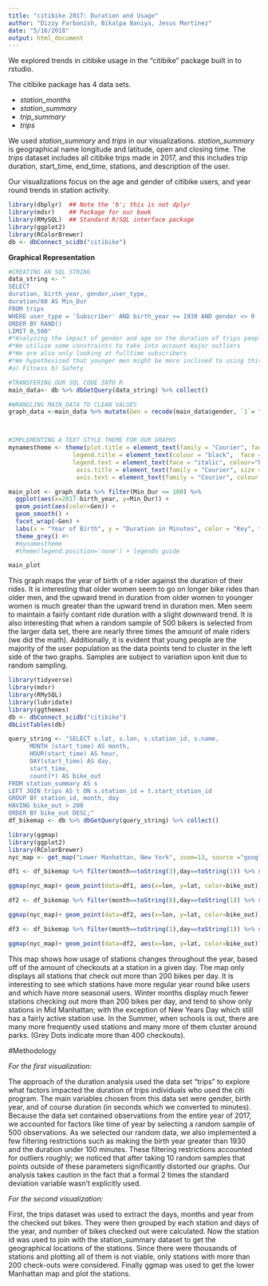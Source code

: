 ```yaml
---
title: "citibike 2017: Duration and Usage"
author: "Dizzy Farbanish, Bikalpa Baniya, Jesus Martinez"
date: "5/16/2018"
output: html_document
---
```

We explored trends in citibike usage in the "citibike" package built in to rstudio.

The citibike package has 4 data sets.

* *station_months*
* *station_summary*
* *trip_summary*
* *trips*

We used *station_summary* and *trips* in our visualizations. *station_summary* is geographical name longitude and latitude, open and closing time. The *trips* dataset includes all citibike trips made in 2017, and this includes trip duration, start_time, end_time, stations, and description of the user.

Our visualizations focus on the age and gender of citibike users, and year round trends in station activity.


```r
library(dbplyr)  ## Note the 'b'; this is not dplyr
library(mdsr)    ## Package for our book
library(RMySQL)  ## Standard R/SQL interface package
library(ggplot2)
library(RColorBrewer)
db <- dbConnect_scidb("citibike")
```



**Graphical Representation**
```r
#CREATING AN SQL STRING
data_string <- "
SELECT
duration, birth_year, gender,user_type,
duration/60 AS Min_Dur
FROM trips
WHERE user_type = 'Subscriber' AND birth_year >= 1930 AND gender <> 0
ORDER BY RAND()
LIMIT 0,500"
#*Analyzing the impact of gender and age on the duration of trips people take
#*We utilize some constraints to take into account major outliers
#*We are also only looking at fulltime subscribers
#*We hypothesized that younger men might be more inclined to using this program
#a) Fitness b) Safety


```


```r
#TRANSFERING OUR SQL CODE INTO R
main_data<- db %>% dbGetQuery(data_string) %>% collect()
```

```r
#WRANGLING MAIN_DATA TO CLEAN VALUES
graph_data <-main_data %>% mutate(Gen = recode(main_data$gender, `1`= "male", `2` = "female"), gender=factor(gender))



#IMPLEMENTING A TEXT STYLE THEME FOR OUR GRAPHS
mynamestheme <- theme(plot.title = element_text(family = "Courier", face = "bold", size = (15)),
                  legend.title = element_text(colour = "black",  face = "bold.italic", family = "Courier"),
                  legend.text = element_text(face = "italic", colour="black",family = "Courier"),
                   axis.title = element_text(family = "Courier", size = (10), colour = "black"),
                   axis.text = element_text(family = "Courier", colour = "black", size = (8)))

main_plot <- graph_data %>% filter(Min_Dur <= 100) %>%
  ggplot(aes(x=2017-birth_year, y=Min_Dur)) +
  geom_point(aes(color=Gen)) +
  geom_smooth() +
  facet_wrap(~Gen) +
  labs(x = "Year of Birth", y = "Duration in Minutes", color = "Key", title = "Duration by Birth Year") +
  theme_grey() #+
  #mynamestheme
  #theme(legend.position='none') + legends guide

main_plot
```

This graph maps the year of birth of a rider against the duration of their rides. It is interesting that older women seem to go on longer bike rides than older men, and the upward trend in duration from older women to younger women is much greater than the upward trend in duration men. Men seem to maintain a fairly contant ride duration with a slight downward trend. It is also interesting that when a random sample of 500 bikers is selected from the larger data set, there are nearly three times the amount of male riders (we did the math). Additionally, it is evident that young people are the majority of the user population as the data points tend to cluster in the left side of the two graphs. Samples are subject to variation upon knit due to random sampling.


```r
library(tidyverse)  
library(mdsr)    
library(RMySQL)  
library(lubridate)
library(ggthemes)
db <- dbConnect_scidb("citibike")
dbListTables(db)
```


```r
query_string <- "SELECT s.lat, s.lon, s.station_id, s.name,  
      MONTH (start_time) AS month,
      HOUR(start_time) AS hour,
      DAY(start_time) AS day,
      start_time,
      count(*) AS bike_out
FROM station_summary AS s
LEFT JOIN trips AS t ON s.station_id = t.start_station_id
GROUP BY station_id, month, day
HAVING bike_out > 200
ORDER BY bike_out DESC;"
df_bikemap <- db %>% dbGetQuery(query_string) %>% collect()
```


```r
library(ggmap)
library(ggplot2)
library(RColorBrewer)
nyc_map <- get_map("Lower Manhattan, New York", zoom=13, source ="google")
```

```r
df1 <- df_bikemap %>% filter(month==toString(3),day==toString(1)) %>% select(lat,lon,bike_out)

ggmap(nyc_map)+ geom_point(data=df1, aes(x=lon, y=lat, color=bike_out)) + scale_colour_gradient(name = "Number of bikes checked out",low = "blue",high = "red", limit = c(200,400))+ggtitle("Most active station on March 1st, 2017")
```

```r
df2 <- df_bikemap %>% filter(month==toString(8),day==toString(1)) %>% select(lat,lon,bike_out)

ggmap(nyc_map)+ geom_point(data=df2, aes(x=lon, y=lat, color=bike_out)) + scale_colour_gradient(name = "Number of bikes checked out",low = "blue",high = "red", limit = c(200,400))+ggtitle("Most active station on August 2nd, 2017")
```

```r
df3 <- df_bikemap %>% filter(month==toString(1),day==toString(1)) %>% select(lat,lon,bike_out)

ggmap(nyc_map)+ geom_point(data=df2, aes(x=lon, y=lat, color=bike_out)) + scale_colour_gradient(name = "Number of bikes checked out",low = "blue",high = "red", limit = c(200,400))+ggtitle("Most active station on January 1st, 2017")
```

This map shows how usage of stations changes throughout the year, based off of the amount of checkouts at a station in a given day. The map only displays all stations that check out more than 200 bikes per day. It is interesting to see which stations have more regular year round bike users and which have more seasonal users. Winter months display much fewer stations checking out more than 200 bikes per day, and tend to show only stations in Mid Manhattan; with the exception of New Years Day which still has a fairly active station use. In the Summer, when schools is out, there are many more frequently used stations and many more of them cluster around parks. (Grey Dots indicate more than 400 checkouts).


#Methodology

*For the first visualization:*


The approach of the duration analysis used the data set “trips” to explore what factors impacted the duration of trips individuals who used the citi program. The main variables chosen from this data set were gender, birth year, and of course duration (in seconds which we converted to minutes). Because the data set contained observations from the entire year of 2017, we accounted for factors like time of year by selecting a random sample of 500 observations. As we selected our random data, we also implemented a few filtering restrictions such as making the birth year greater than 1930 and the duration under 100 minutes. These filtering restrictions accounted for outliers roughly; we noticed that after taking 10 random samples that points outside of these parameters significantly distorted our graphs. Our analysis takes caution in the fact that a formal 2 times the standard deviation variable wasn’t explicitly used.

*For the second visualization:*


First, the trips dataset was used to extract the days, months and year from the checked out bikes. They were then grouped by each station and days of the year, and number of bikes checked out were calculated. Now the station id was used to join with the station_summary dataset to get the geographical locations of the stations. Since there were thousands of stations and plotting all of them is not viable, only stations with more than 200 check-outs were considered. Finally ggmap was used to get the lower Manhattan map and plot the stations.

